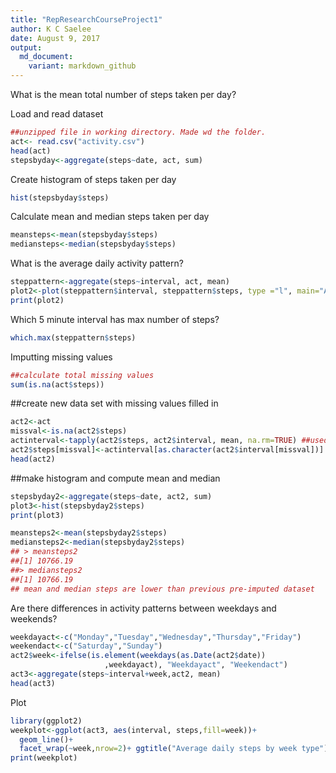 ---
title: "RepResearchCourseProject1"
author: K C Saelee
date: August 9, 2017
output:
  md_document:
    variant: markdown_github
---

What is  the mean total number of steps taken per day?

Load and read dataset
```{r, echo=TRUE}
##unzipped file in working directory. Made wd the folder. 
act<- read.csv("activity.csv")
head(act)
stepsbyday<-aggregate(steps~date, act, sum)
```
Create histogram of steps taken per day
```{r, echo=TRUE}
hist(stepsbyday$steps)
```
Calculate mean and median steps taken per day
```{r, echo=TRUE}
meansteps<-mean(stepsbyday$steps)
mediansteps<-median(stepsbyday$steps)
```


What is the average daily activity pattern?
```{r, echo=TRUE}
steppattern<-aggregate(steps~interval, act, mean)
plot2<-plot(steppattern$interval, steppattern$steps, type ="l", main="Average daily activity pattern")
print(plot2)
```
Which 5 minute interval has max number of steps?
```{r, echo=TRUE}
which.max(steppattern$steps)
```
Imputting missing values
```{r, echo=TRUE}
##calculate total missing values
sum(is.na(act$steps))
```
##create new data set with missing values filled in
```{r, echo=TRUE}
act2<-act
missval<-is.na(act2$steps)
actinterval<-tapply(act2$steps, act2$interval, mean, na.rm=TRUE) ##used mean to fill
act2$steps[missval]<-actinterval[as.character(act2$interval[missval])]
head(act2)
```
##make histogram and compute mean and median
```{r, eacho=TRUE}
stepsbyday2<-aggregate(steps~date, act2, sum)
plot3<-hist(stepsbyday2$steps)
print(plot3)
```
```{r,echo=TRUE}
meansteps2<-mean(stepsbyday2$steps)
mediansteps2<-median(stepsbyday2$steps)
## > meansteps2
##[1] 10766.19
##> mediansteps2
##[1] 10766.19
## mean and median steps are lower than previous pre-imputed dataset
```
Are there differences in activity patterns between weekdays and weekends?
```{r, echo=TRUE}
weekdayact<-c("Monday","Tuesday","Wednesday","Thursday","Friday")
weekendact<-c("Saturday","Sunday")
act2$week<-ifelse(is.element(weekdays(as.Date(act2$date))
                     ,weekdayact), "Weekdayact", "Weekendact")
act3<-aggregate(steps~interval+week,act2, mean)
head(act3)
```
Plot
```{r, echo=TRUE}
library(ggplot2)
weekplot<-ggplot(act3, aes(interval, steps,fill=week))+
  geom_line()+
  facet_wrap(~week,nrow=2)+ ggtitle("Average daily steps by week type")
print(weekplot)
```

